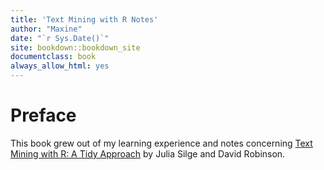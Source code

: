 ```yaml
--- 
title: 'Text Mining with R Notes'
author: "Maxine"
date: "`r Sys.Date()`"
site: bookdown::bookdown_site
documentclass: book
always_allow_html: yes
--- 
```



# Preface {-}  


This book grew out of my learning experience and notes concerning [Text Mining with R: A Tidy Approach](https://www.tidytextmining.com/) by Julia Silge and David Robinson.

